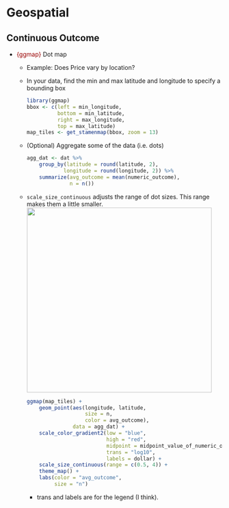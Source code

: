 # Geospatial {#sec-eda-geo .unnumbered}

## Continuous Outcome {#sec-eda-geo-cont .unnumbered}

-   [{ggmap}]{style="color: #990000"} Dot map

    -   [Example]{.ribbon-highlight}: Does Price vary by location?

    -   In your data, find the min and max latitude and longitude to specify a bounding box

        ``` r
        library(ggmap)
        bbox <- c(left = min_longitude, 
                  bottom = min_latitude, 
                  right = max_longitude, 
                  top = max_latitude)
        map_tiles <- get_stamenmap(bbox, zoom = 13)
        ```

    -   (Optional) Aggregate some of the data (i.e. dots)

        ``` r
        agg_dat <- dat %>%
            group_by(latitude = round(latitude, 2),
                    longitude = round(longitude, 2)) %>%
            summarize(avg_outcome = mean(numeric_outcome),
                      n = n())
        ```

    -   `scale_size_continuous` adjusts the range of dot sizes. This range makes them a little smaller.\
        ![](./_resources/EDA,_Geospatial.resources/Screenshot%20(334).png){.lightbox width="432"}

        ``` r
        ggmap(map_tiles) +
            geom_point(aes(longitude, latitude, 
                           size = n, 
                           color = avg_outcome), 
                       data = agg_dat) +
            scale_color_gradient2(low = "blue", 
                                  high = "red", 
                                  midpoint = midpoint_value_of_numeric_outcome,
                                  trans = "log10", 
                                  labels = dollar) +
            scale_size_continuous(range = c(0.5, 4)) +
            theme_map() +
            labs(color = "avg_outcome", 
                 size = "n")
        ```

        -   [trans]{.arg-text} and [labels]{.arg-text} are for the legend (I think).

